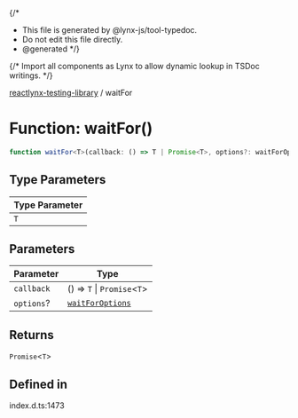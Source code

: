 {/*
* This file is generated by @lynx-js/tool-typedoc.
* Do not edit this file directly.
* @generated
*/}

{/* Import all components as Lynx to allow dynamic lookup in TSDoc writings. */}


[reactlynx-testing-library](/api/reactlynx-testing-library/index.mdx) / waitFor

# Function: waitFor()

```ts
function waitFor<T>(callback: () => T | Promise<T>, options?: waitForOptions): Promise<T>
```

## Type Parameters

| Type Parameter |
| ------ |
| `T` |

## Parameters

| Parameter | Type |
| ------ | ------ |
| `callback` | () => `T` \| `Promise`\<`T`\> |
| `options`? | [`waitForOptions`](/api/reactlynx-testing-library/Interface.waitForOptions.mdx) |

## Returns

`Promise`\<`T`\>

## Defined in

index.d.ts:1473
